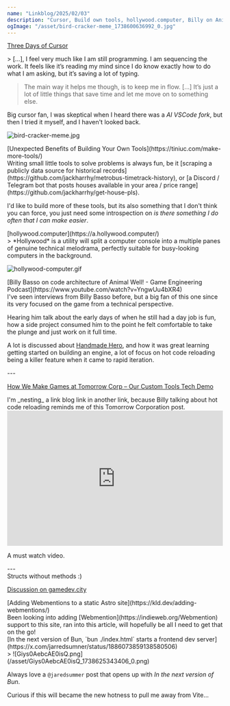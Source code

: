 ```yaml
---
name: "Linkblog/2025/02/03"
description: "Cursor, Build own tools, hollywood.computer, Billy on Animal Well tech, Webmentions on Astro, `bun ./index.html`."
ogImage: "/asset/bird-cracker-meme_1738600636992_0.jpg"
---
```


[Three Days of Cursor](https://loufranco.com/blog/three-days-of-cursor)

<div class="ml-[calc(1*1rem)] mb-8">
> [...], I feel very much like I am still programming. I am sequencing the work. It feels like it’s reading my mind since I do know exactly how to do what I am asking, but it’s saving a lot of typing.

> The main way it helps me though, is to keep me in flow. [...] It’s just a lot of little things that save time and let me move on to something else.

Big cursor fan, I was skeptical when I heard there was a _AI VSCode fork_, but then I tried it myself, and I haven't looked back.

![bird-cracker-meme.jpg](/asset/bird-cracker-meme_1738600636992_0.jpg)

</div>
[Unexpected Benefits of Building Your Own Tools](https://tiniuc.com/make-more-tools/)

<div class="ml-[calc(1*1rem)] mb-8">
Writing small little tools to solve problems is always fun, be it [scraping a publicly data source for historical records](https://github.com/jackharrhy/metrobus-timetrack-history), or [a Discord / Telegram bot that posts houses available in your area / price range](https://github.com/jackharrhy/get-house-pls).

I'd like to build more of these tools, but its also something that I don't think you can force, you just need some introspection on _is there something I do often that I can make easier_.

</div>
[hollywood.computer](https://a.hollywood.computer/)

<div class="ml-[calc(1*1rem)] mb-8">
> *Hollywood* is a utility will split a computer console into a multiple panes of genuine technical melodrama, perfectly suitable for busy-looking computers in the background.

![hollywood-computer.gif](/asset/hollywood-computer_1738601918638_0.gif)

</div>
[Billy Basso on code architecture of Animal Well! - Game Engineering Podcast](https://www.youtube.com/watch?v=YngwUu4bXR4)

<div class="ml-[calc(1*1rem)] mb-8">
I've seen interviews from Billy Basso before, but a big fan of this one since its very focused on the game from a technical perspective.

Hearing him talk about the early days of when he still had a day job is fun, how a side project consumed him to the point he felt comfortable to take the plunge and just work on it full time.

A lot is discussed about [Handmade Hero](https://hero.handmade.network/), and how it was great learning getting started on building an engine, a lot of focus on hot code reloading being a killer feature when it came to rapid iteration.

<div class="ml-[calc(2*1rem)] mb-8">
---

[How We Make Games at Tomorrow Corp – Our Custom Tools Tech Demo](https://tomorrowcorporation.com/posts/how-we-make-games-at-tomorrow-corp-our-custom-tools-tech-demo)

<div class="ml-[calc(3*1rem)] mb-8">
I'm _nesting_ a link blog link in another link, because Billy talking about hot code reloading reminds me of this Tomorrow Corporation post.

<iframe width="100%" height="315" src="https://www.youtube.com/embed/72y2EC5fkcE?si=AboL0e2VOwRI9FTl" title="YouTube video player" frameborder="0" allow="accelerometer; autoplay; clipboard-write; encrypted-media; gyroscope; picture-in-picture; web-share" referrerpolicy="strict-origin-when-cross-origin" allowfullscreen></iframe>

A must watch video.

</div>
---

</div>
Structs without methods :)

[Discussion on gamedev.city](https://gamedev.city/s/fakfuy/game_engineering_podcast_billy_basso_on)

</div>
[Adding Webmentions to a static Astro site](https://kld.dev/adding-webmentions/)

<div class="ml-[calc(1*1rem)] mb-8">
Been looking into adding [Webmention](https://indieweb.org/Webmention) support to this site, ran into this article, will hopefully be all I need to get that on the go!

</div>
[In the next version of Bun, `bun ./index.html` starts a frontend dev server](https://x.com/jarredsumner/status/1886073859138580506)

<div class="ml-[calc(1*1rem)] mb-8">
> ![Giys0AebcAE0isQ.png](/asset/Giys0AebcAE0isQ_1738625343406_0.png)

Always love a `@jaredsummer` post that opens up with _In the next version of Bun_.

Curious if this will became the new hotness to pull me away from Vite...

</div>
